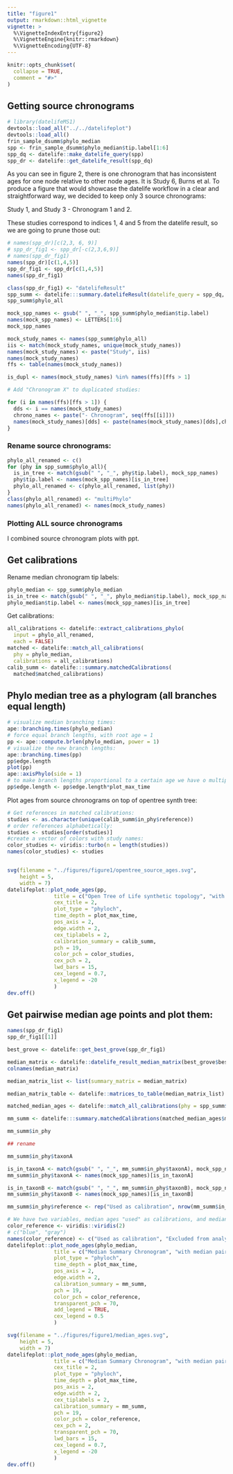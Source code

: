 ```yaml
---
title: "figure1"
output: rmarkdown::html_vignette
vignette: >
  %\VignetteIndexEntry{figure2}
  %\VignetteEngine{knitr::rmarkdown}
  %\VignetteEncoding{UTF-8}
---
```


```r
knitr::opts_chunk$set(
  collapse = TRUE,
  comment = "#>"
)
```
## Getting source chronograms

```r
# library(datelifeMS1)
devtools::load_all("../../datelifeplot")
devtools::load_all()
frin_sample_dsumm$phylo_median
spp <- frin_sample_dsumm$phylo_median$tip.label[1:6]
spp_dq <- datelife::make_datelife_query(spp)
spp_dr <- datelife::get_datelife_result(spp_dq)

```

As you can see in figure 2, there is one chronogram that has inconsistent ages for one node relative to other node ages. It is Study 6, Burns et al.
To produce a figure that would showcase the datelife workflow in a clear and straightforward way, we decided to keep only 3 source chronograms:
<!--
Study 2 - Chronogram 1 and 2, 
Study 4 - Chronogram 1, and
Study 6 - 
These studies correspond to indices 2, 6 and 9 from the datelife result, so we are going to prune those out:-->

Study 1, and
Study 3 - Chronogram 1 and 2.

These studies correspond to indices 1, 4 and 5 from the datelife result, so we are going to prune those out:

```r
# names(spp_dr)[c(2,3, 6, 9)]
# spp_dr_fig1 <- spp_dr[-c(2,3,6,9)]
# names(spp_dr_fig1)
names(spp_dr)[c(1,4,5)]
spp_dr_fig1 <- spp_dr[c(1,4,5)]
names(spp_dr_fig1)
```


```r
class(spp_dr_fig1) <- "datelifeResult"
spp_summ <- datelife:::summary.datelifeResult(datelife_query = spp_dq, object = spp_dr_fig1)
spp_summ$phylo_all

mock_spp_names <- gsub(" ", "_", spp_summ$phylo_median$tip.label)
names(mock_spp_names) <- LETTERS[1:6]
mock_spp_names

mock_study_names <- names(spp_summ$phylo_all)
iis <- match(mock_study_names, unique(mock_study_names))
names(mock_study_names) <- paste("Study", iis)
names(mock_study_names)
ffs <- table(names(mock_study_names))

is_dupl <- names(mock_study_names) %in% names(ffs)[ffs > 1]

# Add "Chronogram X" to duplicated studies:

for (i in names(ffs)[ffs > 1]) {
  dds <- i == names(mock_study_names)
  chrono_names <- paste("- Chronogram", seq(ffs[[i]]))
  names(mock_study_names)[dds] <- paste(names(mock_study_names)[dds],chrono_names )
}
```

### Rename source chronograms:

```r
phylo_all_renamed <- c()
for (phy in spp_summ$phylo_all){
  is_in_tree <- match(gsub(" ", "_", phy$tip.label), mock_spp_names)
  phy$tip.label <- names(mock_spp_names)[is_in_tree]
  phylo_all_renamed <- c(phylo_all_renamed, list(phy))
}
class(phylo_all_renamed) <- "multiPhylo"
names(phylo_all_renamed) <- names(mock_study_names)
```

### Plotting ALL source chronograms

I combined source chronogram plots with ppt.

## Get calibrations

Rename median chronogram tip labels:

```r
phylo_median <- spp_summ$phylo_median
is_in_tree <- match(gsub(" ", "_", phylo_median$tip.label), mock_spp_names)
phylo_median$tip.label <- names(mock_spp_names)[is_in_tree]
```

Get calibrations:

```r
all_calibrations <- datelife::extract_calibrations_phylo(
  input = phylo_all_renamed,
  each = FALSE)
matched <- datelife::match_all_calibrations(
  phy = phylo_median, 
  calibrations = all_calibrations)
calib_summ <- datelife:::summary.matchedCalibrations(
  matched$matched_calibrations)

```
## Phylo median tree as a phylogram (all branches equal length)

```r
# visualize median branching times:
ape::branching.times(phylo_median)
# force equal branch lengths, with root age = 1
pp <- ape::compute.brlen(phylo_median, power = 1)
# visualize the new branch lengths:
ape::branching.times(pp)
pp$edge.length
plot(pp)
ape::axisPhylo(side = 1)
# to make branch lengths proportional to a certain age we have o multiply them by that age, in this case it's the total plot_max_time
pp$edge.length <- pp$edge.length*plot_max_time 
```

Plot ages from source chronograms on top of opentree synth tree:

```r
# Get references in matched calibrations:
studies <- as.character(unique(calib_summ$in_phy$reference))
# order references alphabetically:
studies <- studies[order(studies)]
#create a vector of colors with study names:
color_studies <- viridis::turbo(n = length(studies))
names(color_studies) <- studies


svg(filename = "../figures/figure1/opentree_source_ages.svg",
    height = 5,
    width = 7)
datelifeplot::plot_node_ages(pp,
               title = c("Open Tree of Life synthetic topology", "with source chronogram ages"),
               cex_title = 2,
               plot_type = "phyloch",
               time_depth = plot_max_time,
               pos_axis = 2,
               edge.width = 2,
               cex_tiplabels = 2,
               calibration_summary = calib_summ,
               pch = 19,
               color_pch = color_studies,
               cex_pch = 2,
               lwd_bars = 15,
               cex_legend = 0.7,
               x_legend = -20
               )
dev.off()
```
## Get pairwise median age points and plot them:

```r

names(spp_dr_fig1)
spp_dr_fig1[[1]]

best_grove <- datelife::get_best_grove(spp_dr_fig1)

median_matrix <- datelife::datelife_result_median_matrix(best_grove$best_grove)
colnames(median_matrix)

median_matrix_list <- list(summary_matrix = median_matrix)

median_matrix_table <- datelife::matrices_to_table(median_matrix_list)

matched_median_ages <- datelife::match_all_calibrations(phy = spp_summ$phylo_median, calibrations = median_matrix_table)

mm_summ <- datelife:::summary.matchedCalibrations(matched_median_ages$matched_calibrations)

mm_summ$in_phy

## rename

mm_summ$in_phy$taxonA

is_in_taxonA <- match(gsub(" ", "_", mm_summ$in_phy$taxonA), mock_spp_names)
mm_summ$in_phy$taxonA <- names(mock_spp_names)[is_in_taxonA]

is_in_taxonB <- match(gsub(" ", "_", mm_summ$in_phy$taxonB), mock_spp_names)
mm_summ$in_phy$taxonB <- names(mock_spp_names)[is_in_taxonB]

mm_summ$in_phy$reference <- rep("Used as calibration", nrow(mm_summ$in_phy))

```



```r
# We have two variables, median ages "used" as calibrations, and median ages "not used" or "excluded from analysis".
color_reference <- viridis::viridis(2) 
# c("blue", "gray")
names(color_reference) <- c("Used as calibration", "Excluded from analysis")
datelifeplot::plot_node_ages(phylo_median,
               title = c("Median Summary Chronogram", "with median pairwise ages"),
               plot_type = "phyloch",
               time_depth = plot_max_time,
               pos_axis = 2,
               edge.width = 2,
               calibration_summary = mm_summ,
               pch = 19,
               color_pch = color_reference,
               transparent_pch = 70,
               add_legend = TRUE,
               cex_legend = 0.5
               )

svg(filename = "../figures/figure1/median_ages.svg",
    height = 5,
    width = 7)
datelifeplot::plot_node_ages(phylo_median,
               title = c("Median Summary Chronogram", "with median pairwise ages"),
               cex_title = 2,
               plot_type = "phyloch",
               time_depth = plot_max_time,
               pos_axis = 2,
               edge.width = 2,
               cex_tiplabels = 2,
               calibration_summary = mm_summ,
               pch = 19,
               color_pch = color_reference,
               cex_pch = 2,
               transparent_pch = 70,
               lwd_bars = 15,
               cex_legend = 0.7,
               x_legend = -20
               )
dev.off()
```
             
             



